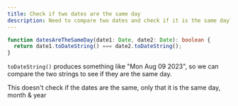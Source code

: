 ```yaml
---
title: Check if two dates are the same day
description: Need to compare two dates and check if it is the same day? Here is how you can do it.
---
```


```ts
function datesAreTheSameDay(date1: Date, date2: Date): boolean {
  return date1.toDateString() === date2.toDateString();
}
```

`toDateString()` produces something like "Mon Aug 09 2023", so we can compare the two strings to see if they are the same day.

<Info>This doesn't check if the dates are the same, only that it is the same day, month & year</Info>
